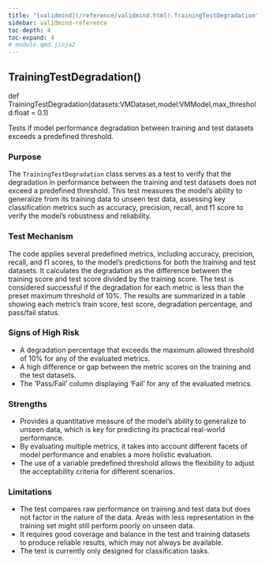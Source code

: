 ```yaml
---
title: "[validmind](/reference/validmind.html).TrainingTestDegradation"
sidebar: validmind-reference
toc-depth: 4
toc-expand: 4
# module.qmd.jinja2
---
```


<!-- function.qmd.jinja2 -->

## TrainingTestDegradation[()]{.muted}

<!-- signatures.jinja2 -->

::: {.signature}

<span class="kw">def</span> <span class="name">TrainingTestDegradation</span>(<span class="params"><span class="n">datasets</span><span class="p">:</span><span class="n">VMDataset</span><span class="muted">,</span></span><span class="params"><span class="n">model</span><span class="p">:</span><span class="n">VMModel</span><span class="muted">,</span></span><span class="params"><span class="n">max_threshold</span><span class="p">:</span><span class="n">float</span><span class="o"> = </span><span class="kc">0.1</span></span>)

:::

<!-- docstring.jinja2 -->

Tests if model performance degradation between training and test datasets exceeds a predefined threshold.

### Purpose

The `TrainingTestDegradation` class serves as a test to verify that the degradation in performance between the training and test datasets does not exceed a predefined threshold. This test measures the model's ability to generalize from its training data to unseen test data, assessing key classification metrics such as accuracy, precision, recall, and f1 score to verify the model's robustness and reliability.

### Test Mechanism

The code applies several predefined metrics, including accuracy, precision, recall, and f1 scores, to the model's predictions for both the training and test datasets. It calculates the degradation as the difference between the training score and test score divided by the training score. The test is considered successful if the degradation for each metric is less than the preset maximum threshold of 10%. The results are summarized in a table showing each metric's train score, test score, degradation percentage, and pass/fail status.

### Signs of High Risk

- A degradation percentage that exceeds the maximum allowed threshold of 10% for any of the evaluated metrics.
- A high difference or gap between the metric scores on the training and the test datasets.
- The 'Pass/Fail' column displaying 'Fail' for any of the evaluated metrics.

### Strengths

- Provides a quantitative measure of the model's ability to generalize to unseen data, which is key for predicting its practical real-world performance.
- By evaluating multiple metrics, it takes into account different facets of model performance and enables a more holistic evaluation.
- The use of a variable predefined threshold allows the flexibility to adjust the acceptability criteria for different scenarios.

### Limitations

- The test compares raw performance on training and test data but does not factor in the nature of the data. Areas with less representation in the training set might still perform poorly on unseen data.
- It requires good coverage and balance in the test and training datasets to produce reliable results, which may not always be available.
- The test is currently only designed for classification tasks.
